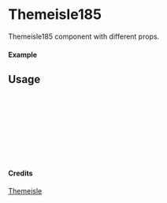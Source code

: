 
<Meta of={Themeisle185} title="Themeisle/Themeisle185" />

# Themeisle185

Themeisle185 component with different props.

#### Example

<Canvas of={Themeisle185.Primary} />

## Usage

```ts
import { Themeisle185 } from "yadl-ui";

const Example = () => {
  return (
      <Themeisle185 />
  );
};

export default Example;
```

#### Credits
[Themeisle](https://themeisle.com/illustrations)
